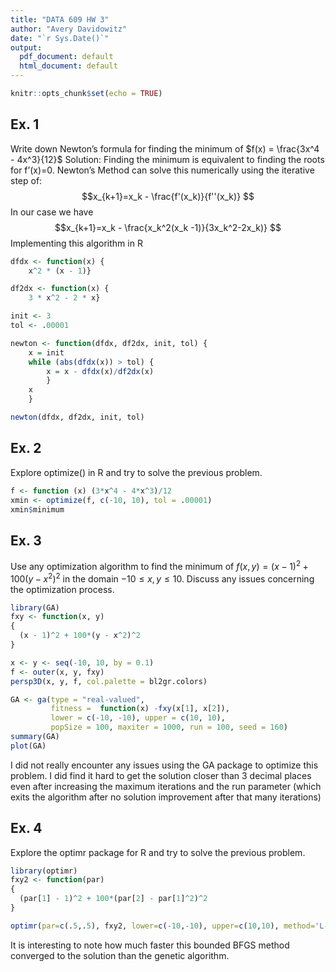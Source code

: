 ```yaml
---
title: "DATA 609 HW 3"
author: "Avery Davidowitz"
date: "`r Sys.Date()`"
output:
  pdf_document: default
  html_document: default
---
```


```r
knitr::opts_chunk$set(echo = TRUE)
```

## Ex. 1
Write down Newton's formula for finding the minimum of $f(x) = \frac{3x^4 - 4x^3}{12}$
Solution:
Finding the minimum is equivalent to finding the roots for f'(x)=0. 
Newton's Method can solve this numerically using the iterative step of:
$$x_{k+1}=x_k - \frac{f'(x_k)}{f''(x_k)} $$
In our case we have
$$x_{k+1}=x_k - \frac{x_k^2(x_k -1)}{3x_k^2-2x_k)}  $$
Implementing this algorithm in R
```r
dfdx <- function(x) {
    x^2 * (x - 1)}

df2dx <- function(x) {
    3 * x^2 - 2 * x}

init <- 3
tol <- .00001

newton <- function(dfdx, df2dx, init, tol) {
    x = init
    while (abs(dfdx(x)) > tol) {
        x = x - dfdx(x)/df2dx(x)
        }
    x
    }

newton(dfdx, df2dx, init, tol)
```


## Ex. 2

Explore optimize() in R and try to solve the previous problem.
```r
f <- function (x) (3*x^4 - 4*x^3)/12
xmin <- optimize(f, c(-10, 10), tol = .00001)
xmin$minimum
```


## Ex. 3
Use any optimization algorithm to find the minimum of $f(x,y)= (x-1)^2 +100(y-x^2)^2$ in the domain
$-10 \le x,y \le 10$. Discuss any issues concerning the optimization process.
```r
library(GA)
fxy <- function(x, y)
{
  (x - 1)^2 + 100*(y - x^2)^2
}

x <- y <- seq(-10, 10, by = 0.1)
f <- outer(x, y, fxy)
persp3D(x, y, f, col.palette = bl2gr.colors)

GA <- ga(type = "real-valued", 
         fitness =  function(x) -fxy(x[1], x[2]),
         lower = c(-10, -10), upper = c(10, 10), 
         popSize = 100, maxiter = 1000, run = 100, seed = 160)
summary(GA)
plot(GA)
```
I did not really encounter any issues using the GA package to optimize this problem. I did find it hard to get the solution closer than 3 decimal places even after increasing the maximum iterations and the run parameter (which exits the algorithm after no solution improvement after that many iterations)

## Ex. 4
Explore the optimr package for R and try to solve the previous problem.

```r
library(optimr)
fxy2 <- function(par)
{
  (par[1] - 1)^2 + 100*(par[2] - par[1]^2)^2
}

optimr(par=c(.5,.5), fxy2, lower=c(-10,-10), upper=c(10,10), method='L-BFGS-B')
```
It is interesting to note how much faster this bounded BFGS method converged to the solution than the genetic algorithm.